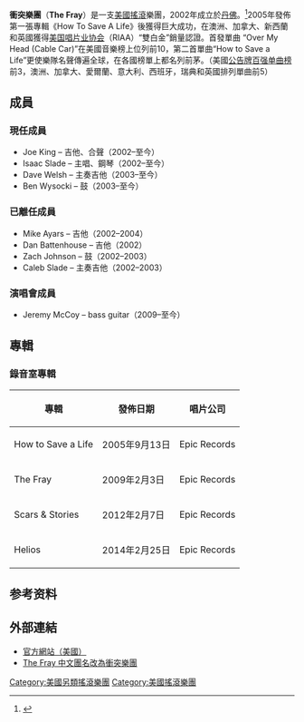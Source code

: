 {{expand|time=2010-01-17T04:15:32+00:00}}
{{Infobox Musical artist <!-- See Wikipedia:WikiProject_Musicians -->
| Name                = The Fray
| Img                 = The Fray 2014.jpg
| Img_capt            = 2014
| Img_size            = 
| Landscape           = yes
| Background          = group_or_band
| Alias               = 
| Origin              = [[美國|美國]][[科羅拉多|科羅拉多]][[丹佛|丹佛]]
| Genre               = [[鋼琴搖滾|鋼琴搖滾]]、[[流行搖滾|流行搖滾]]、[[另類搖滾|另類搖滾]]
| Years_active        = 2002年至今
| Label               = [[Epic_Records|Epic Records]]<br />[[新力音樂娛樂|新力音樂娛樂]]
| Associated_acts     = 
| URL                 = [http://www.thefray.net/ thefray.net]
| Current_members     = [[Isaac_Slade|Isaac Slade]]<br />[[Joe_King_(guitarist)|Joe King]]<br />[[Ben_Wysocki|Ben Wysocki]]<br />[[Dave_Welsh|Dave Welsh]]
| Past_members        = Dan Battenhouse<br />Zach Johnson<br />Caleb Slade<br />Dave Hedin<br />Mike Ayars}}

'''衝突樂團'''（'''The Fray'''）是一支[[美國|美國]][[搖滾|搖滾]]樂團，2002年成立於[[丹佛|丹佛]]。<ref>{{Cite web |url=http://enjoy.eastday.com/e/20090226/u1a4203310.html |title=存档副本 |access-date=2016-05-18 |archive-url=https://web.archive.org/web/20170305002223/http://enjoy.eastday.com/e/20090226/u1a4203310.html |archive-date=2017-03-05 |dead-url=yes }}</ref>2005年發佈第一張專輯《How To Save A Life》後獲得巨大成功，在澳洲、加拿大、新西蘭和英國獲得[[美国唱片业协会|美国唱片业协会]]（RIAA）“雙白金”銷量認證。首發單曲 “Over My Head (Cable Car)”在美國音樂榜上位列前10，第二首單曲“How to Save a Life”更使樂隊名聲傳遍全球，在各國榜單上都名列前茅。（美國[[公告牌百强单曲榜|公告牌百强单曲榜]]前3，澳洲、加拿大、愛爾蘭、意大利、西班牙，瑞典和英國排列單曲前5）

==成員==
===現任成員===
*Joe King – 吉他、合聲（2002–至今）
*Isaac Slade – 主唱、鋼琴（2002–至今）
*Dave Welsh – 主奏吉他（2003–至今）
*Ben Wysocki – 鼓（2003–至今）
===已離任成員===
* Mike Ayars – 吉他（2002–2004）
* Dan Battenhouse – 吉他（2002）
* Zach Johnson – 鼓（2002–2003）
* Caleb Slade – 主奏吉他（2002–2003）
===演唱會成員===
* Jeremy McCoy – bass guitar（2009–至今）

==專輯==
===錄音室專輯===
{| class="wikitable"
|-
! 專輯 !! 發佈日期 !! 唱片公司
|-
| How to Save a Life || 2005年9月13日 || Epic Records 
|-
| The Fray || 2009年2月3日 || Epic Records
|-
| Scars & Stories || 2012年2月7日 || Epic Records
|-
| Helios  || 2014年2月25日 || Epic Records
|}

==参考资料==
{{Reflist}}

==外部連結==
* [https://web.archive.org/web/20100116120713/http://blog.thefray.net/us/blog 官方網站（美國）]
* [https://web.archive.org/web/20100106204615/http://forum.g-music.com.tw/yaf_postst57961_The-Fray-.aspx The Fray 中文團名改為衝突樂團]

{{Authority control}}
{{DEFAULTSORT:The Fray}}
[[Category:美國另類搖滾樂團|Category:美國另類搖滾樂團]]
[[Category:美國搖滾樂團|Category:美國搖滾樂團]]